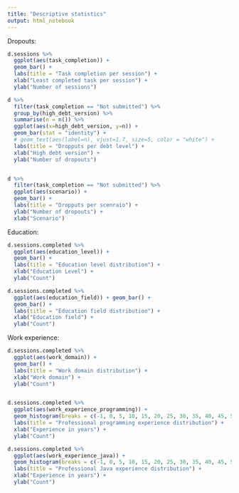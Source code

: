 ```yaml
---
title: "Descriptive statistics"
output: html_notebook
---
```


Dropouts:
```r
d.sessions %>%
  ggplot(aes(task_completion)) +
  geom_bar() +
  labs(title = "Task completion per session") +
  xlab("Least completed task per session") +
  ylab("Number of sessions")

d %>%
  filter(task_completion == "Not submitted") %>%
  group_by(high_debt_version) %>%
  summarise(n = n()) %>%
  ggplot(aes(x=high_debt_version, y=n)) +
  geom_bar(stat = "identity") +
  # geom_text(aes(label=n), vjust=1.7, size=5, color = "white") +
  labs(title = "Dropputs per debt level") +
  xlab("High debt version") +
  ylab("Number of dropouts")


d %>%
  filter(task_completion == "Not submitted") %>%
  ggplot(aes(scenario)) +
  geom_bar() +
  labs(title = "Dropputs per scenraio") +
  ylab("Number of dropouts") +
  xlab("Scenario")
```

Education:
```r
d.sessions.completed %>%
  ggplot(aes(education_level)) +
  geom_bar() +
  labs(title = "Education level distribution") +
  xlab("Education Level") +
  ylab("Count")

d.sessions.completed %>%
  ggplot(aes(education_field)) + geom_bar() +
  geom_bar() +
  labs(title = "Education field distribution") +
  xlab("Education field") +
  ylab("Count")
```


Work experience:
```r
d.sessions.completed %>%
  ggplot(aes(work_domain)) +
  geom_bar() +
  labs(title = "Work domain distribution") +
  xlab("Work domain") +
  ylab("Count")


d.sessions.completed %>%
  ggplot(aes(work_experience_programming)) +
  geom_histogram(breaks = c(-1, 0, 5, 10, 15, 20, 25, 30, 35, 40, 45, 50, 55, 60), closed="right") +
  labs(title = "Professional programming experience distribution") +
  xlab("Experience in years") +
  ylab("Count")

d.sessions.completed %>%
  ggplot(aes(work_experience_java)) +
  geom_histogram(breaks = c(-1, 0, 5, 10, 15, 20, 25, 30, 35, 40, 45, 50, 55, 60), closed="right") +
  labs(title = "Professional Java experience distribution") +
  xlab("Experience in years") +
  ylab("Count")
```



